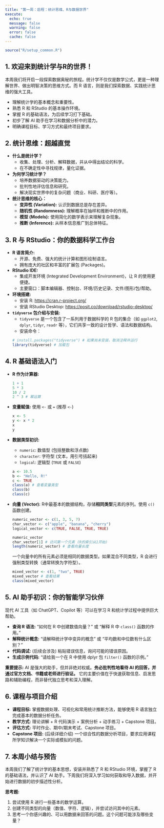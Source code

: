 ```yaml
---
title: "第一周：启程：统计思维、R与数据世界"
execute:
  echo: true
  message: false
  warning: false
  error: false
  cache: false
---
```


```r
source("R/setup_common.R")
```

## 1. 欢迎来到统计学与R的世界！

本周我们将开启一段探索数据奥秘的旅程。统计学不仅仅是数学公式，更是一种理解世界、做出明智决策的思维方式。而 R 语言，则是我们探索数据、实践统计思维的强大工具。

::: {.callout-note title="本周目标"}
-   理解统计学的基本概念和重要性。
-   熟悉 R 和 RStudio 的基本操作环境。
-   掌握 R 的基础语法，为后续学习打下基础。
-   初步了解 AI 助手在学习和数据分析中的潜力。
-   明确课程目标、学习方式和最终项目要求。
:::

## 2. 统计思维：超越直觉

-   **什么是统计学？**
    -   收集、处理、分析、解释数据，并从中得出结论的科学。
    -   在不确定性中寻找规律，量化证据。
-   **为何学习统计学？**
    -   培养数据驱动的决策能力。
    -   批判性地评估信息和研究。
    -   解决现实世界中的复杂问题（商业、科研、医疗等）。
-   **统计思维的核心：**
    -   **变异性 (Variation):** 认识到数据总是存在差异。
    -   **随机性 (Randomness):** 理解概率在抽样和推断中的作用。
    -   **模型 (Models):** 使用简化的数学表示来理解复杂现象。
    -   **推断 (Inference):** 从样本信息推广到总体特征。

## 3. R 与 RStudio：你的数据科学工作台

-   **R 语言简介:**
    -   开源、免费、强大的统计计算和图形绘制语言。
    -   拥有庞大的社区和丰富的扩展包 (Packages)。
-   **RStudio IDE:**
    -   集成开发环境 (Integrated Development Environment)，让 R 的使用更便捷。
    -   主要窗口：脚本编辑器、控制台、环境/历史记录、文件/图形/包/帮助。
-   **环境搭建:**
    -   安装 R: <https://cran.r-project.org/>
    -   安装 RStudio Desktop: <https://posit.co/download/rstudio-desktop/>
-   **`tidyverse` 包介绍与安装:**
    -   `tidyverse` 是一个包含了一系列用于数据科学的 R 包的集合（如 `ggplot2`, `dplyr`, `tidyr`, `readr` 等），它们共享一致的设计哲学、语法和数据结构。
    -   安装命令： 
    ```r
    # install.packages("tidyverse") # 如果尚未安装，取消注释并运行
    library(tidyverse) # 加载包
    ```

## 4. R 基础语法入门

-   **R 作为计算器:** 

    ```r
    1 + 1
    5 * 3
    10 / 2
    2 ^ 3 # 幂运算
    ```

-   **变量赋值:** 使用 `<-` 或 `=` (推荐 `<-`)

    ```r
    x <- 5
    y <- x * 2
    x
    y
    ```

-   **数据类型初识:**

    -   `numeric`: 数值型 (包括整数和浮点数)
    -   `character`: 字符型 (文本，用引号括起来)
    -   `logical`: 逻辑型 (`TRUE` 或 `FALSE`)

    ```r
    a <- 10.5
    b <- "Hello, R!"
    c <- TRUE
    class(a) # 查看变量类型
    class(b)
    class(c)
    ```

-   **向量 (Vector):** R中最基本的数据结构，存储**相同类型**元素的序列。使用 `c()` 函数创建。

    ```r
    numeric_vector <- c(1, 3, 5, 7)
    char_vector <- c("apple", "banana", "cherry")
    logical_vector <- c(TRUE, FALSE, TRUE, TRUE)

    numeric_vector
    char_vector[1] # 访问第一个元素 (R的索引从1开始)
    length(numeric_vector) # 查看向量长度
    ```

    ::: {.callout-warning title="向量类型一致性"}
    一个向量中的所有元素必须是相同的数据类型。如果混合不同类型，R 会进行强制类型转换（通常转换为字符型）。

    ```r
    mixed_vector <- c(1, "two", TRUE)
    mixed_vector # 查看结果
    class(mixed_vector)
    ```
    :::

## 5. AI 助手初识：你的智能学习伙伴

现代 AI 工具（如 ChatGPT、Copilot 等）可以在学习 R 和统计学过程中提供巨大帮助。

::: {.callout-tip title="AI 辅助演示"}
-   **查询 R 语法:** "如何在 R 中创建数值向量？" 或 "解释 R 中 `class()` 函数的作用。"
-   **解释统计概念:** "请解释统计学中变异的概念" 或 "平均数和中位数有什么区别？"
-   **代码调试:** (后续会涉及) 粘贴错误信息，询问可能的错误原因。
-   **生成示例代码:** "请给我一个在 R 中使用 dplyr 包 `filter()` 函数的示例。"

**重要提示:** AI 是强大的助手，但并非绝对权威。**务必批判性地看待 AI 的回答，并通过官方文档、书籍或老师进行验证。** 它的主要价值在于快速获取信息、启发思路和辅助编程，而非替代独立思考和深入理解。
:::

## 6. 课程与项目介绍

-   **课程目标:** 掌握数据处理、可视化和常用统计推断方法，能够使用 R 语言独立完成基本的数据分析任务。
-   **教学方式:** 理论讲解 + R 代码演示 + 案例分析 + 动手练习 + Capstone 项目。
-   **评估方式:** 平时作业、期中/期末考试、Capstone 项目。
-   **Capstone 项目:** (后续详细介绍) 一个综合性的数据分析项目，要求应用课程所学知识解决一个实际或模拟的问题。

## 7. 本周小结与预告

本周我们了解了统计学的基本思想，安装并熟悉了 R 和 RStudio 环境，掌握了 R 的基础语法，并认识了 AI 助手。下周我们将深入学习如何获取和导入数据，并开始进行数据的初步描述性分析。

**思考题:**

1. 尝试使用 R 进行一些基本的数学运算。
2. 创建不同类型的向量（数值、字符、逻辑），并尝试访问其中的元素。
3. 思考一个你感兴趣的、可以用数据来回答的问题。这个问题可能涉及哪些变量？